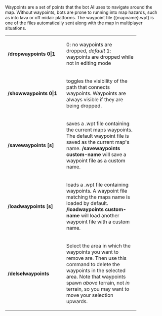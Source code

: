 Waypoints are a set of points that the bot AI uses to navigate around the map. Without waypoints, bots are prone to running into map hazards, such as into lava or off midair platforms. The waypoint file ({mapname}.wpt) is one of the files automatically sent along with the map in multiplayer situations.

<table cellspacing="10" style="width:100%">
  
<tr><td width="174">
'''/dropwaypoints 0|1'''
</td><td width="219">
0: no waypoints are dropped, ''default''
1: waypoints are dropped while not in editing mode
</td></tr>

<tr><td width="174">
'''/showwaypoints 0|1'''
</td><td width="219">
toggles the visibility of the path that connects waypoints. Waypoints are always visible if they are being dropped.
</td></tr>

<tr><td width="174">
'''/savewaypoints [s]'''
</td><td width="219">
saves a .wpt file containing the current maps waypoints. The default waypoint file is saved as the current map's name.
'''/savewaypoints custom-name''' will save a waypoint file as a custom name.
</td></tr>

<tr><td width="174">
'''/loadwaypoints [s]'''
</td><td width="219">
loads a .wpt file containing waypoints. A waypoint file matching the maps name is loaded by default.
'''/loadwaypoints custom-name''' will load another waypoint file with a custom name.
</td></tr>

<tr><td width="174">
'''/delselwaypoints'''
</td><td width="219">
Select the area in which the waypoints you want to remove are. Then use this command to delete the waypoints in the selected area. Note that waypoints spawn ''above'' terrain, not ''in'' terrain, so you may want to move your selection upwards.
</td></tr>